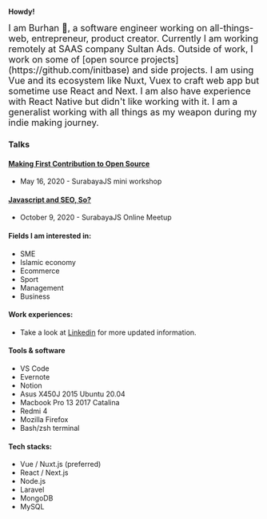 
__Howdy!__

<font size="4">
    I am Burhan 👋, a software engineer working on all-things-web, entrepreneur, product creator. Currently I am working remotely at SAAS company Sultan Ads. 
</font>

<font size="4">
    Outside of work, I work on some of [open source projects](https://github.com/initbase) and side projects. I am using Vue and its ecosystem like Nuxt, Vuex to craft web app but sometime use React and Next. I am also have experience with React Native but didn't like working with it. 
</font>

<font size="4">
    I am a generalist working with all things as my weapon during my indie making journey.
</font>

<Contact />

### Talks
#### [__Making First Contribution to Open Source__](https://speakerdeck.com/burhanahmeed/berkontribusi-ke-open-source)
- May 16, 2020 - SurabayaJS mini workshop
#### [__Javascript and SEO, So?__](https://speakerdeck.com/burhanahmeed/javascript-and-seo-so)
- October 9, 2020 - SurabayaJS Online Meetup

#### Fields I am interested in:
- SME
- Islamic economy
- Ecommerce
- Sport
- Management
- Business

#### Work experiences:
- Take a look at [Linkedin](https://www.linkedin.com/in/burhanahmeed/) for more updated information.

#### Tools & software
- VS Code
- Evernote
- Notion
- Asus X450J 2015 Ubuntu 20.04
- Macbook Pro 13 2017 Catalina
- Redmi 4
- Mozilla Firefox
- Bash/zsh terminal

#### Tech stacks: 
- Vue / Nuxt.js (preferred)
- React / Next.js
- Node.js
- Laravel
- MongoDB
- MySQL
